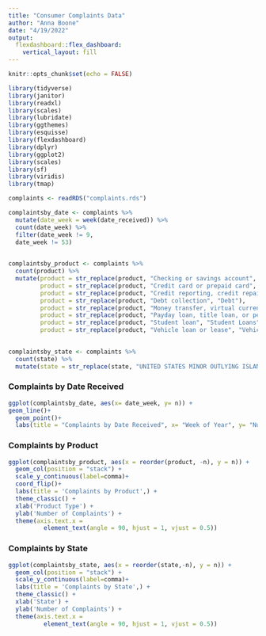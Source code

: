 ```yaml
---
title: "Consumer Complaints Data"
author: "Anna Boone"
date: "4/19/2022"
output: 
  flexdashboard::flex_dashboard:
    vertical_layout: fill
---
```


```r
knitr::opts_chunk$set(echo = FALSE)
```

```r
library(tidyverse)
library(janitor)
library(readxl)
library(scales)
library(lubridate)
library(ggthemes)
library(esquisse)
library(flexdashboard)
library(dplyr)
library(ggplot2)
library(scales)
library(sf)
library(viridis)
library(tmap)
```

```r
complaints <- readRDS("complaints.rds")
```

```r
complaintsby_date <- complaints %>% 
  mutate(date_week = week(date_received)) %>% 
  count(date_week) %>% 
  filter(date_week != 9,
  date_week != 53)
  
```

```r
complaintsby_product <- complaints %>% 
  count(product) %>% 
  mutate(product = str_replace(product, "Checking or savings account", "Accounts"),
         product = str_replace(product, "Credit card or prepaid card", "Cards"),
         product = str_replace(product, "Credit reporting, credit repair services, or other personal consumer reports", "Credit"),
         product = str_replace(product, "Debt collection", "Debt"),
         product = str_replace(product, "Money transfer, virtual currency, or money service", "Currency"),
         product = str_replace(product, "Payday loan, title loan, or personal loan", "Loans"),
         product = str_replace(product, "Student loan", "Student Loans"),
         product = str_replace(product, "Vehicle loan or lease", "Vehicle Loans"))
  
```

```r
complaintsby_state <- complaints %>% 
  count(state) %>% 
  mutate(state = str_replace(state, "UNITED STATES MINOR OUTLYING ISLANDS", "UM")) 
```

### Complaints by Date Received

```r

ggplot(complaintsby_date, aes(x= date_week, y= n)) +
geom_line()+
  geom_point()+
  labs(title = "Complaints by Date Received", x= "Week of Year", y= "Number of Complaints")

```

### Complaints by Product

```r
ggplot(complaintsby_product, aes(x = reorder(product, -n), y = n)) +
  geom_col(position = "stack") +
  scale_y_continuous(label=comma)+
  coord_flip()+
  labs(title = 'Complaints by Product',) +
  theme_classic() +
  xlab('Product Type') +
  ylab('Number of Complaints') +
  theme(axis.text.x = 
          element_text(angle = 90, hjust = 1, vjust = 0.5))

```

### Complaints by State

```r
ggplot(complaintsby_state, aes(x = reorder(state,-n), y = n)) +
  geom_col(position = "stack") +
  scale_y_continuous(label=comma)+
  labs(title = 'Complaints by State',) +
  theme_classic() +
  xlab('State') +
  ylab('Number of Complaints') +
  theme(axis.text.x = 
          element_text(angle = 90, hjust = 1, vjust = 0.5))
```
